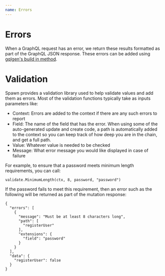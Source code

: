 ```yaml
---
name: Errors
---
```


# Errors

When a GraphQL request has an error, we return these results formatted as part of the GraphQL JSON response.  These errors can be added using [gqlgen's build in method](https://gqlgen.com/reference/errors/).

# Validation

Spawn provides a validation library used to help validate values and add them as errors.  Most of the validation functions typically take as inputs parameters like:

* Context: Errors are added to the context if there are any such errors to report
* Field: The name of the field that has the error.  When using some of the auto-generated update and create code, a path is automatically added to the context so you can keep track of how deep you are in the chain, and get a full path.
* Value: Whatever value is needed to be checked
* Message: What error message you would like displayed in case of failure

For example, to ensure that a password meets minimum length requirements, you can call:

```
validate.MinimumLength(ctx, 8, password, "password")
```

If the password fails to meet this requirement, then an error such as the following will be returned as part of the mutation response:

```
{
  "errors": [
    {
      "message": "Must be at least 8 characters long",
      "path": [
        "registerUser"
      ],
      "extensions": {
        "field": "password"
      }
    }
  ],
  "data": {
    "registerUser": false
  }
}
```
